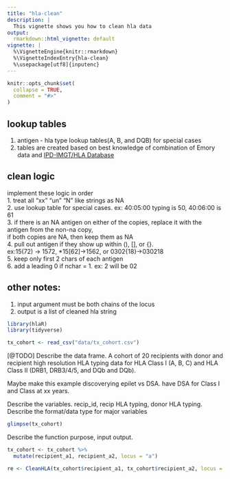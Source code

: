 ```yaml
---
title: "hla-clean"
description: |
  This vignette shows you how to clean hla data
output:
  rmarkdown::html_vignette: default
vignette: |
  %\VignetteEngine{knitr::rmarkdown}
  %\VignetteIndexEntry{hla-clean}
  %\usepackage[utf8]{inputenc}
---
```


```r
knitr::opts_chunk$set(
  collapse = TRUE,
  comment = "#>"
)
```

## lookup tables
1. antigen - hla type lookup tables(A, B, and DQB) for special cases
2. tables are created based on best knowledge of combination of Emory data and [IPD-IMGT/HLA Database](http://www.ebi.ac.uk/ipd/imgt/hla/dictionary.html)

## clean logic
implement these logic in order<br>
1. treat all "xx" "un" "N" like strings as NA<br>
2. use lookup table for special cases. ex: 40:05:00	typing is 50, 40:06:00	is 61<br>
3. if there is an NA antigen on either of the copies, replace it with the antigen from the non-na copy,<br>if both copies are NA, then keep them as NA<br>
4. pull out antigen if they show up within (), [], or {}.<br>ex:15(72) -> 1572, *15[62]->1562, or 0302{18}->030218<br>
5. keep only first 2 chars of each antigen<br>
6. add a leading 0 if nchar = 1. ex: 2 will be 02<br>

## other notes:
1. input argument must be both chains of the locus<br>
2. output is a list of cleaned hla string

```r
library(hlaR)
library(tidyverse)
```



```r

tx_cohort <- read_csv("data/tx_cohort.csv")
```

[@TODO] Describe the data frame. A cohort of 20 recipients with donor and recipient high resolution HLA typing data for HLA Class I (A, B, C) and HLA Class II (DRB1, DRB3/4/5, and DQb and DQb).

Maybe make this example discoverying epilet vs DSA. have DSA for Class I and Class at xx years.

Describe the variables. recip\_id, recip HLA typing, donor HLA typing. Describe the format/data type for major variables

```r
glimpse(tx_cohort)
```

Describe the function purpose, input output.

```r

tx_cohort <- tx_cohort %>% 
  mutate(recipient_a1, recipient_a2, locus = "a")

re <- CleanHLA(tx_cohort$recipient_a1, tx_cohort$recipient_a2, locus = "a")
```



